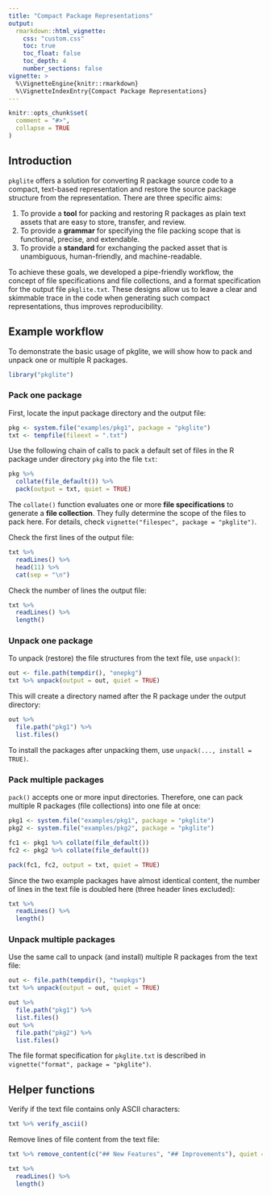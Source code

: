 ```yaml
---
title: "Compact Package Representations"
output:
  rmarkdown::html_vignette:
    css: "custom.css"
    toc: true
    toc_float: false
    toc_depth: 4
    number_sections: false
vignette: >
  %\VignetteEngine{knitr::rmarkdown}
  %\VignetteIndexEntry{Compact Package Representations}
---
```


```r
knitr::opts_chunk$set(
  comment = "#>",
  collapse = TRUE
)
```

## Introduction

`pkglite` offers a solution for converting R package source code to a compact,
text-based representation and restore the source package structure from
the representation. There are three specific aims:

1. To provide a **tool** for packing and restoring R packages as plain text
assets that are easy to store, transfer, and review.
1. To provide a **grammar** for specifying the file packing scope that is
functional, precise, and extendable.
1. To provide a **standard** for exchanging the packed asset that is
unambiguous, human-friendly, and machine-readable.

To achieve these goals, we developed a pipe-friendly workflow, the concept of
file specifications and file collections, and a format specification for
the output file `pkglite.txt`. These designs allow us to leave a clear and
skimmable trace in the code when generating such compact representations,
thus improves reproducibility.

## Example workflow

To demonstrate the basic usage of pkglite, we will show how to pack and unpack
one or multiple R packages.

```r
library("pkglite")
```

### Pack one package

First, locate the input package directory and the output file:

```r
pkg <- system.file("examples/pkg1", package = "pkglite")
txt <- tempfile(fileext = ".txt")
```

Use the following chain of calls to pack a default set of files in
the R package under directory `pkg` into the file `txt`:

```r
pkg %>%
  collate(file_default()) %>%
  pack(output = txt, quiet = TRUE)
```

The `collate()` function evaluates one or more **file specifications**
to generate a **file collection**. They fully determine the scope of the files
to pack here. For details, check `vignette("filespec", package = "pkglite")`.

Check the first lines of the output file:

```r
txt %>%
  readLines() %>%
  head(11) %>%
  cat(sep = "\n")
```

Check the number of lines the output file:

```r
txt %>%
  readLines() %>%
  length()
```

### Unpack one package

To unpack (restore) the file structures from the text file, use `unpack()`:

```r
out <- file.path(tempdir(), "onepkg")
txt %>% unpack(output = out, quiet = TRUE)
```

This will create a directory named after the R package under the output directory:

```r
out %>%
  file.path("pkg1") %>%
  list.files()
```

To install the packages after unpacking them, use `unpack(..., install = TRUE)`.

### Pack multiple packages

`pack()` accepts one or more input directories. Therefore, one can pack
multiple R packages (file collections) into one file at once:

```r
pkg1 <- system.file("examples/pkg1", package = "pkglite")
pkg2 <- system.file("examples/pkg2", package = "pkglite")

fc1 <- pkg1 %>% collate(file_default())
fc2 <- pkg2 %>% collate(file_default())

pack(fc1, fc2, output = txt, quiet = TRUE)
```

Since the two example packages have almost identical content,
the number of lines in the text file is doubled here
(three header lines excluded):

```r
txt %>%
  readLines() %>%
  length()
```

### Unpack multiple packages

Use the same call to unpack (and install) multiple R packages from the text file:

```r
out <- file.path(tempdir(), "twopkgs")
txt %>% unpack(output = out, quiet = TRUE)
```

```r
out %>%
  file.path("pkg1") %>%
  list.files()
out %>%
  file.path("pkg2") %>%
  list.files()
```

The file format specification for `pkglite.txt` is described in
`vignette("format", package = "pkglite")`.

## Helper functions

Verify if the text file contains only ASCII characters:

```r
txt %>% verify_ascii()
```

Remove lines of file content from the text file:

```r
txt %>% remove_content(c("## New Features", "## Improvements"), quiet = TRUE)
```

```r
txt %>%
  readLines() %>%
  length()
```
